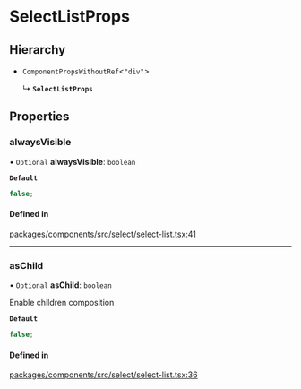 # SelectListProps

## Hierarchy

- `ComponentPropsWithoutRef`\<`"div"`\>

  ↳ **`SelectListProps`**

## Properties

### alwaysVisible

• `Optional` **alwaysVisible**: `boolean`

**`Default`**

```ts
false;
```

#### Defined in

[packages/components/src/select/select-list.tsx:41](https://github.com/vtex/shoreline/blob/0b6f8d7fa/packages/components/src/select/select-list.tsx#L41)

---

### asChild

• `Optional` **asChild**: `boolean`

Enable children composition

**`Default`**

```ts
false;
```

#### Defined in

[packages/components/src/select/select-list.tsx:36](https://github.com/vtex/shoreline/blob/0b6f8d7fa/packages/components/src/select/select-list.tsx#L36)
